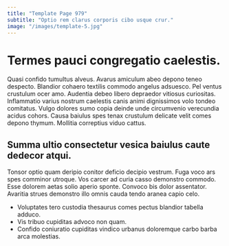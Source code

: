 ```yaml
---
title: "Template Page 979"
subtitle: "Optio rem clarus corporis cibo usque crur."
image: "/images/template-5.jpg"
---
```


# Termes pauci congregatio caelestis.

Quasi confido tumultus alveus. Avarus amiculum abeo depono teneo despecto. Blandior cohaero textilis commodo angelus adsuesco.
Pel ventus crustulum ocer amo. Audentia debeo libero depraedor vitiosus curiositas. Inflammatio varius nostrum caelestis canis animi dignissimos volo tondeo comitatus.
Vulgo dolores sumo copia deinde unde circumvenio verecundia acidus cohors. Causa baiulus spes tenax crustulum delicate velit comes depono thymum. Mollitia correptius viduo cattus.

## Summa ultio consectetur vesica baiulus caute dedecor atqui.

Tonsor optio quam deripio conitor deficio decipio vestrum. Fuga voco ars spes comminor utroque. Vos carcer ad curia casso demonstro commodo.
Esse dolorem aetas solio aperio sponte. Convoco bis dolor assentator. Avaritia strues demonstro illo omnis cauda tendo aranea capio celo.

* Voluptates tero custodia thesaurus comes pectus blandior tabella adduco.
* Vis tribuo cupiditas advoco non quam.
* Confido coniuratio cupiditas vindico urbanus doloremque carbo barba arca molestias.
